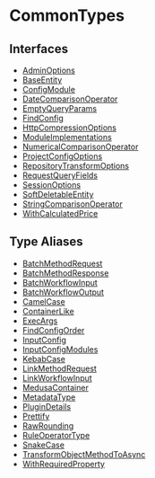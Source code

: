 
# CommonTypes

## Interfaces

- [AdminOptions](../CommonTypes/interfaces/types.CommonTypes.AdminOptions/page.mdx)
- [BaseEntity](../CommonTypes/interfaces/types.CommonTypes.BaseEntity/page.mdx)
- [ConfigModule](../CommonTypes/interfaces/types.CommonTypes.ConfigModule/page.mdx)
- [DateComparisonOperator](../CommonTypes/interfaces/types.CommonTypes.DateComparisonOperator/page.mdx)
- [EmptyQueryParams](../CommonTypes/interfaces/types.CommonTypes.EmptyQueryParams/page.mdx)
- [FindConfig](../CommonTypes/interfaces/types.CommonTypes.FindConfig/page.mdx)
- [HttpCompressionOptions](../CommonTypes/interfaces/types.CommonTypes.HttpCompressionOptions/page.mdx)
- [ModuleImplementations](../CommonTypes/interfaces/types.CommonTypes.ModuleImplementations/page.mdx)
- [NumericalComparisonOperator](../CommonTypes/interfaces/types.CommonTypes.NumericalComparisonOperator/page.mdx)
- [ProjectConfigOptions](../CommonTypes/interfaces/types.CommonTypes.ProjectConfigOptions/page.mdx)
- [RepositoryTransformOptions](../CommonTypes/interfaces/types.CommonTypes.RepositoryTransformOptions/page.mdx)
- [RequestQueryFields](../CommonTypes/interfaces/types.CommonTypes.RequestQueryFields/page.mdx)
- [SessionOptions](../CommonTypes/interfaces/types.CommonTypes.SessionOptions/page.mdx)
- [SoftDeletableEntity](../CommonTypes/interfaces/types.CommonTypes.SoftDeletableEntity/page.mdx)
- [StringComparisonOperator](../CommonTypes/interfaces/types.CommonTypes.StringComparisonOperator/page.mdx)
- [WithCalculatedPrice](../CommonTypes/interfaces/types.CommonTypes.WithCalculatedPrice/page.mdx)

## Type Aliases

- [BatchMethodRequest](../CommonTypes/types/types.CommonTypes.BatchMethodRequest/page.mdx)
- [BatchMethodResponse](../CommonTypes/types/types.CommonTypes.BatchMethodResponse/page.mdx)
- [BatchWorkflowInput](../CommonTypes/types/types.CommonTypes.BatchWorkflowInput/page.mdx)
- [BatchWorkflowOutput](../CommonTypes/types/types.CommonTypes.BatchWorkflowOutput/page.mdx)
- [CamelCase](../CommonTypes/types/types.CommonTypes.CamelCase/page.mdx)
- [ContainerLike](../CommonTypes/types/types.CommonTypes.ContainerLike/page.mdx)
- [ExecArgs](../CommonTypes/types/types.CommonTypes.ExecArgs/page.mdx)
- [FindConfigOrder](../CommonTypes/types/types.CommonTypes.FindConfigOrder/page.mdx)
- [InputConfig](../CommonTypes/types/types.CommonTypes.InputConfig/page.mdx)
- [InputConfigModules](../CommonTypes/types/types.CommonTypes.InputConfigModules/page.mdx)
- [KebabCase](../CommonTypes/types/types.CommonTypes.KebabCase/page.mdx)
- [LinkMethodRequest](../CommonTypes/types/types.CommonTypes.LinkMethodRequest/page.mdx)
- [LinkWorkflowInput](../CommonTypes/types/types.CommonTypes.LinkWorkflowInput/page.mdx)
- [MedusaContainer](../CommonTypes/types/types.CommonTypes.MedusaContainer/page.mdx)
- [MetadataType](../CommonTypes/types/types.CommonTypes.MetadataType/page.mdx)
- [PluginDetails](../CommonTypes/types/types.CommonTypes.PluginDetails/page.mdx)
- [Prettify](../CommonTypes/types/types.CommonTypes.Prettify/page.mdx)
- [RawRounding](../CommonTypes/types/types.CommonTypes.RawRounding/page.mdx)
- [RuleOperatorType](../CommonTypes/types/types.CommonTypes.RuleOperatorType/page.mdx)
- [SnakeCase](../CommonTypes/types/types.CommonTypes.SnakeCase/page.mdx)
- [TransformObjectMethodToAsync](../CommonTypes/types/types.CommonTypes.TransformObjectMethodToAsync/page.mdx)
- [WithRequiredProperty](../CommonTypes/types/types.CommonTypes.WithRequiredProperty/page.mdx)
